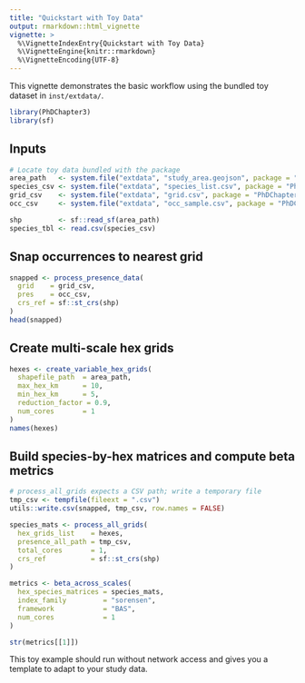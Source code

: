 ```yaml
---
title: "Quickstart with Toy Data"
output: rmarkdown::html_vignette
vignette: >
  %\VignetteIndexEntry{Quickstart with Toy Data}
  %\VignetteEngine{knitr::rmarkdown}
  %\VignetteEncoding{UTF-8}
---
```


This vignette demonstrates the basic workflow using the bundled toy dataset in `inst/extdata/`.

```r
library(PhDChapter3)
library(sf)
```

## Inputs

```r
# Locate toy data bundled with the package
area_path   <- system.file("extdata", "study_area.geojson", package = "PhDChapter3")
species_csv <- system.file("extdata", "species_list.csv", package = "PhDChapter3")
grid_csv    <- system.file("extdata", "grid.csv", package = "PhDChapter3")
occ_csv     <- system.file("extdata", "occ_sample.csv", package = "PhDChapter3")

shp         <- sf::read_sf(area_path)
species_tbl <- read.csv(species_csv)
```

## Snap occurrences to nearest grid

```r
snapped <- process_presence_data(
  grid    = grid_csv,
  pres    = occ_csv,
  crs_ref = sf::st_crs(shp)
)
head(snapped)
```

## Create multi-scale hex grids

```r
hexes <- create_variable_hex_grids(
  shapefile_path  = area_path,
  max_hex_km      = 10,
  min_hex_km      = 5,
  reduction_factor = 0.9,
  num_cores       = 1
)
names(hexes)
```

## Build species-by-hex matrices and compute beta metrics

```r
# process_all_grids expects a CSV path; write a temporary file
tmp_csv <- tempfile(fileext = ".csv")
utils::write.csv(snapped, tmp_csv, row.names = FALSE)

species_mats <- process_all_grids(
  hex_grids_list    = hexes,
  presence_all_path = tmp_csv,
  total_cores       = 1,
  crs_ref           = sf::st_crs(shp)
)

metrics <- beta_across_scales(
  hex_species_matrices = species_mats,
  index_family         = "sorensen",
  framework            = "BAS",
  num_cores            = 1
)

str(metrics[[1]])
```

This toy example should run without network access and gives you a template to adapt to your study data.

